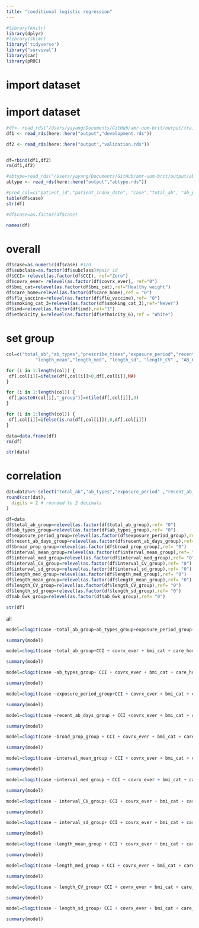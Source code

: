 ```yaml
---
title: "conditional logistic regression"
---
```


```r
#library(knitr)
library(dplyr)
#library(skimr)
library('tidyverse')
library("survival")
library(car)
library(pROC)
```

# import dataset
# import dataset
```r
#df<- read_rds("/Users/yayang/Documents/GitHub/amr-uom-brit/output/train_X.rds")
df1 <- read_rds(here::here("output","development.rds"))

df2 <- read_rds(here::here("output","validation.rds"))


df=rbind(df1,df2)
rm(df1,df2)

#abtype=read_rds("/Users/yayang/Documents/GitHub/amr-uom-brit/output/abtype.rds")
abtype <- read_rds(here::here("output","abtype.rds"))

#pred_col=c("patient_id","patient_index_date", "case","total_ab", "ab_prescriptions","ab_types","prescribe_times","exposure_period","recent_ab_days", "broad_prop" ,"broad_ab_prescriptions","interval_mean","interval_sd","interval_CV","length_mean", "length_sd", "length_CV","prescribe_time_0","prescribe_time_1","prescribe_time_2","prescribe_time_3",col,"AB_1_type","AB_6wk_type" ,"interval_med" ,"length_med" ,"ab_6w_binary" , "AB_6wk")
table(df$case)
str(df)

#df$case=as.factor(df$case)

names(df)
```


# overall
```r
df$case=as.numeric(df$case) #1/0
df$subclass=as.factor(df$subclass)#pair id
df$CCI= relevel(as.factor(df$CCI), ref="Zero")
df$covrx_ever= relevel(as.factor(df$covrx_ever), ref="0")
df$bmi_cat=relevel(as.factor(df$bmi_cat),ref="Healthy weight")
df$care_home=relevel(as.factor(df$care_home),ref = "0")
df$flu_vaccine=relevel(as.factor(df$flu_vaccine),ref= "0")
df$smoking_cat_3=relevel(as.factor(df$smoking_cat_3),ref="Never")
df$imd=relevel(as.factor(df$imd),ref="1")
df$ethnicity_6=relevel(as.factor(df$ethnicity_6),ref = "White")

```

# set group
```r

col=c("total_ab","ab_types","prescribe_times","exposure_period","recent_ab_days", "broad_prop","interval_med" ,"interval_mean","interval_sd","interval_CV",
           "length_mean","length_med", "length_sd", "length_CV" , "AB_6wk",abtype)

for (i in 1:length(col)) {
 df[,col[i]]=ifelse(df[,col[i]]>0,df[,col[i]],NA)
}

for (i in 1:length(col)) {
 df[,paste0(col[i],"_group")]=ntile(df[,col[i]],3)
}

for (i in 1:length(col)) {
 df[,col[i]]=ifelse(is.na(df[,col[i]]),0,df[,col[i]])
}

data=data.frame(df)
rm(df)

str(data)
```

# correlation
```r

dat=data%>% select("total_ab","ab_types","exposure_period" ,"recent_ab_days", "broad_prop","interval_mean","interval_CV")
round(cor(dat),
  digits = 2 # rounded to 2 decimals
)
```

```r

df=data
df$total_ab_group=relevel(as.factor(df$total_ab_group),ref= "0")
df$ab_types_group=relevel(as.factor(df$ab_types_group),ref= "0")
df$exposure_period_group=relevel(as.factor(df$exposure_period_group),ref= "0")
df$recent_ab_days_group=relevel(as.factor(df$recent_ab_days_group),ref= "0")
df$broad_prop_group=relevel(as.factor(df$broad_prop_group),ref= "0")
df$interval_mean_group=relevel(as.factor(df$interval_mean_group),ref= "0")
df$interval_med_group=relevel(as.factor(df$interval_med_group),ref= "0")
df$interval_CV_group=relevel(as.factor(df$interval_CV_group),ref= "0")
df$interval_sd_group=relevel(as.factor(df$interval_sd_group),ref= "0")
df$length_med_group=relevel(as.factor(df$length_med_group),ref= "0")
df$length_mean_group=relevel(as.factor(df$length_mean_group),ref= "0")
df$length_CV_group=relevel(as.factor(df$length_CV_group),ref= "0")
df$length_sd_group=relevel(as.factor(df$length_sd_group),ref= "0")
df$ab_6wk_group=relevel(as.factor(df$ab_6wk_group),ref= "0")

str(df)
```


all
```r
model=clogit(case ~total_ab_group+ab_types_group+exposure_period_group+recent_ab_days_group+broad_prop_group+interval_mean_group +interval_CV_group+ CCI + covrx_ever + bmi_cat + care_home + flu_vaccine + smoking_cat_3 + imd+ ethnicity_6 + strata(subclass),data) 

summary(model)
```

```r
model=clogit(case ~total_ab_group+CCI + covrx_ever + bmi_cat + care_home + flu_vaccine + smoking_cat_3 + imd+ ethnicity_6 + strata(subclass),data) 

summary(model)
```

```r
model=clogit(case ~ab_types_group+ CCI + covrx_ever + bmi_cat + care_home + flu_vaccine + smoking_cat_3 + imd+ ethnicity_6 + strata(subclass),data) 

summary(model)
```

```r
model=clogit(case ~exposure_period_group+CCI + covrx_ever + bmi_cat + care_home + flu_vaccine + smoking_cat_3 + imd+ ethnicity_6 + strata(subclass),data) 

summary(model)
```

```r
model=clogit(case ~recent_ab_days_group + CCI +covrx_ever + bmi_cat + care_home + flu_vaccine + smoking_cat_3 + imd+ ethnicity_6 + strata(subclass),data) 

summary(model)
```

```r
model=clogit(case ~broad_prop_group + CCI + covrx_ever + bmi_cat + care_home + flu_vaccine + smoking_cat_3 + imd+ ethnicity_6 + strata(subclass),data) 

summary(model)
```

```r
model=clogit(case ~interval_mean_group + CCI + covrx_ever + bmi_cat + care_home + flu_vaccine + smoking_cat_3 + imd+ ethnicity_6 + strata(subclass),data) 

summary(model)
```

```r
model=clogit(case ~interval_med_group + CCI + covrx_ever + bmi_cat + care_home + flu_vaccine + smoking_cat_3 + imd+ ethnicity_6 + strata(subclass),data) 

summary(model)
```

```r
model=clogit(case ~ interval_CV_group+ CCI + covrx_ever + bmi_cat + care_home + flu_vaccine + smoking_cat_3 + imd+ ethnicity_6 + strata(subclass),data) 

summary(model)
```

```r
model=clogit(case ~ interval_sd_group+ CCI + covrx_ever + bmi_cat + care_home + flu_vaccine + smoking_cat_3 + imd+ ethnicity_6 + strata(subclass),data) 

summary(model)
```



```r
model=clogit(case ~length_mean_group + CCI + covrx_ever + bmi_cat + care_home + flu_vaccine + smoking_cat_3 + imd+ ethnicity_6 + strata(subclass),data) 

summary(model)
```

```r
model=clogit(case ~length_med_group + CCI + covrx_ever + bmi_cat + care_home + flu_vaccine + smoking_cat_3 + imd+ ethnicity_6 + strata(subclass),data) 

summary(model)
```

```r
model=clogit(case ~ length_CV_group+ CCI + covrx_ever + bmi_cat + care_home + flu_vaccine + smoking_cat_3 + imd+ ethnicity_6 + strata(subclass),data) 

summary(model)
```

```r
model=clogit(case ~ length_sd_group+ CCI + covrx_ever + bmi_cat + care_home + flu_vaccine + smoking_cat_3 + imd+ ethnicity_6 + strata(subclass),data) 

summary(model)
```
